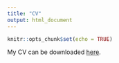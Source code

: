 ---
title: "CV"
output: html_document
---

```{r setup, include=FALSE}
knitr::opts_chunk$set(echo = TRUE)
```

My CV can be downloaded [here](Crowley_CV_10-2020.pdf).
